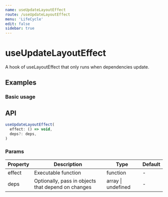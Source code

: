 ```yaml
---
name: useUpdateLayoutEffect
route: /useUpdateLayoutEffect
menu: 'LifeCycle'
edit: false
sidebar: true
---
```



# useUpdateLayoutEffect

A hook of useLayoutEffect that only runs when dependencies update.

## Examples

### Basic usage
<JackBox jsCode={Demo1CodeJsx} tsCode={Demo1CodeTsx} demoName='Basic usage' description='This hook is exactly the same as useLayoutEffect, except it omits the first render and only runs when dependencies update.'>
  <Demo1 />
</JackBox>

## API

```javascript
useUpdateLayoutEffect(
  effect: () => void,
  deps?: deps,
)
```

### Params

| Property | Description                                                        | Type                   | Default |
|---------|----------------------------------------------|------------------------|--------|
| effect | Executable function  | function | -      |
| deps | Optionally, pass in objects that depend on changes | array \| undefined | -      |